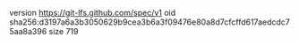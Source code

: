 version https://git-lfs.github.com/spec/v1
oid sha256:d3197a6a3b3050629b9cea3b6a3f09476e80a8d7cfcffd617aedcdc75aa8a396
size 719
